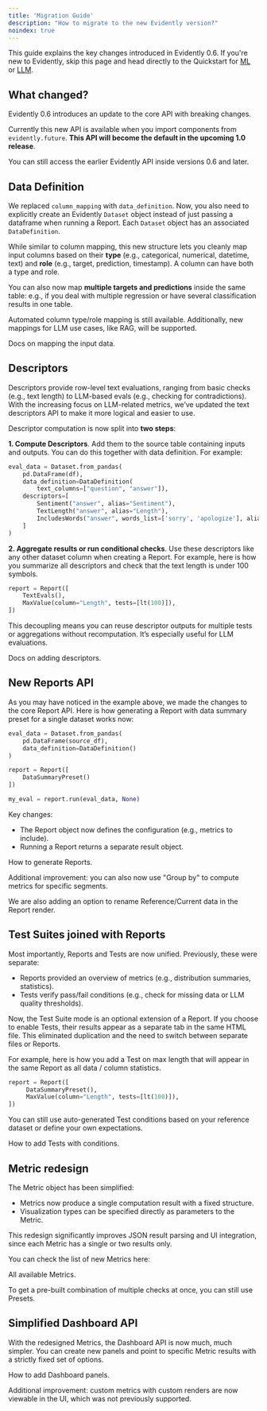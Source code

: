 ```yaml
---
title: 'Migration Guide'
description: "How to migrate to the new Evidently version?"
noindex: true
---
```


This guide explains the key changes introduced in Evidently 0.6. If you're new to Evidently, skip this page and head directly to the Quickstart for [ML](/quickstart_ml) or [LLM](/quickstart_llm).

## What changed?

Evidently 0.6 introduces an update to the core API with breaking changes. 

Currently this new API is available when you import components from `evidently.future`. **This API will become the default in the upcoming 1.0 release**. 

<Note>
You can still access the earlier Evidently API inside versions 0.6 and later.
</Note>  

## Data Definition

We replaced `column_mapping` with `data_definition`. Now, you also need to explicitly create an Evidently `Dataset` object instead of just passing a dataframe when running a Report. Each `Dataset` object has an associated `DataDefinition`. 

While similar to column mapping, this new structure lets you cleanly map input columns based on their **type** (e.g., categorical, numerical, datetime, text) and **role** (e.g., target, prediction, timestamp). A column can have both a type and role.

You can also now map **multiple targets and predictions** inside the same table: e.g., if you deal with multiple regression or have several classification results in one table. 

Automated column type/role mapping is still available. Additionally, new mappings for LLM use cases, like RAG, will be supported.

<Card title="Data Definition" href="/docs/library/data_definition">
  Docs on mapping the input data.
</Card>

## Descriptors 

Descriptors provide row-level text evaluations, ranging from basic checks (e.g., text length) to LLM-based evals (e.g., checking for contradictions). With the increasing focus on LLM-related metrics, we’ve updated the text descriptors API to make it more logical and easier to use.

Descriptor computation is now split into **two steps**:

**1. Compute Descriptors**. Add them to the source table containing inputs and outputs. You can do this together with data definition. For example:

```python
eval_data = Dataset.from_pandas(
    pd.DataFrame(df),
    data_definition=DataDefinition(
        text_columns=["question", "answer"]),
    descriptors=[
        Sentiment("answer", alias="Sentiment"),
        TextLength("answer", alias="Length"),
        IncludesWords("answer", words_list=['sorry', 'apologize'], alias="Denials"),
    ]
)
```

**2. Aggregate results or run conditional checks**. Use these descriptors like any other dataset column when creating a Report. For example, here is how you summarize all descriptors and check that the text length is under 100 symbols.

```python
report = Report([
    TextEvals(),
    MaxValue(column="Length", tests=[lt(100)]),
])
```

This decoupling means you can reuse descriptor outputs for multiple tests or aggregations without recomputation. It’s especially useful for LLM evaluations.

<Card title="Descriptors" href="/docs/library/descriptors">
  Docs on adding descriptors.
</Card>

## New Reports API

As you may have noticed in the example above, we made the changes to the core Report API. Here is how generating a Report with data summary preset for a single dataset works now:

```python
eval_data = Dataset.from_pandas(
    pd.DataFrame(source_df),
    data_definition=DataDefinition()
)

report = Report([
    DataSummaryPreset()
])

my_eval = report.run(eval_data, None)
```

Key changes:
* The Report object now defines the configuration (e.g., metrics to include).
* Running a Report returns a separate result object.

<Card title="Reports" href="/docs/library/report">
  How to generate Reports.
</Card>

Additional improvement: you can also now use "Group by" to compute metrics for specific segments.

We are also adding an option to rename Reference/Current data in the Report render.

## Test Suites joined with Reports

Most importantly,  Reports and Tests are now unified. Previously, these were separate:
* Reports provided an overview of metrics (e.g., distribution summaries, statistics).
* Tests verify pass/fail conditions (e.g., check for missing data or LLM quality thresholds).

Now, the Test Suite mode is an optional extension of a Report. If you choose to enable Tests, their results appear as a separate tab in the same HTML file. This eliminated duplication and the need to switch between separate files or Reports.

For example, here is how you add a Test on max length that will appear in the same Report as all data / column statistics.

```python
report = Report([
     DataSummaryPreset(),
     MaxValue(column="Length", tests=[lt(100)]),
])
```
   
You can still use auto-generated Test conditions based on your reference dataset or define your own expectations. 

<Card title="Tests" href="/docs/library/tests">
  How to add Tests with conditions.
</Card>

## Metric redesign 

The Metric object has been simplified:
* Metrics now produce a single computation result with a fixed structure.
* Visualization types can be specified directly as parameters to the Metric.

This redesign significantly improves JSON result parsing and UI integration, since each Metric has a single or two results only.

You can check the list of new Metrics here:

<Card title="Metric" href="/metrics/all-metrics">
  All available Metrics.
</Card>

To get a pre-built combination of multiple checks at once, you can still use Presets.

## Simplified Dashboard API

With the redesigned Metrics, the Dashboard API is now much, much simpler. You can create new panels and point to specific Metric results with a strictly fixed set of options.

<Card title="Dashboard" href="/docs/platform/dashboard_add_panels">
  How to add Dashboard panels.
</Card>

Additional improvement: custom metrics with custom renders are now viewable in the UI, which was not previously supported.
